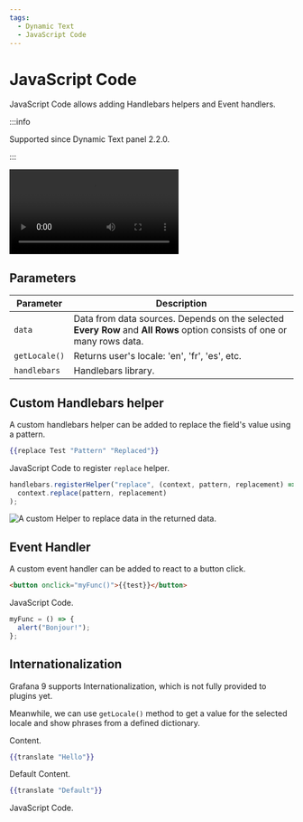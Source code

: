 ```yaml
---
tags:
  - Dynamic Text
  - JavaScript Code
---
```



# JavaScript Code

JavaScript Code allows adding Handlebars helpers and Event handlers.

:::info

Supported since Dynamic Text panel 2.2.0.

:::

<Video
  src="https://www.youtube.com/embed/lJqk5Gobec4"
  title="JavaScript code in the Dynamic text panel."
/>

## Parameters

| Parameter     | Description                                                                                                              |
| ------------- | ------------------------------------------------------------------------------------------------------------------------ |
| `data`        | Data from data sources. Depends on the selected **Every Row** and **All Rows** option consists of one or many rows data. |
| `getLocale()` | Returns user's locale: 'en', 'fr', 'es', etc.                                                                            |
| `handlebars`  | Handlebars library.                                                                                                      |

## Custom Handlebars helper

A custom handlebars helper can be added to replace the field's value using a pattern.

```handlebars
{{replace Test "Pattern" "Replaced"}}
```

JavaScript Code to register `replace` helper.

```js
handlebars.registerHelper("replace", (context, pattern, replacement) =>
  context.replace(pattern, replacement)
);
```

<Image
  title="A custom Helper to replace data in the returned data."
  src="/img/plugins/volkovlabs-dynamictext-panel/replace.png"
/>

## Event Handler

A custom event handler can be added to react to a button click.

```html
<button onclick="myFunc()">{{test}}</button>
```

JavaScript Code.

```js
myFunc = () => {
  alert("Bonjour!");
};
```

## Internationalization

Grafana 9 supports Internationalization, which is not fully provided to plugins yet.

Meanwhile, we can use `getLocale()` method to get a value for the selected locale and show phrases from a defined dictionary.

Content.

```handlebars
{{translate "Hello"}}
```

Default Content.

```handlebars
{{translate "Default"}}
```

JavaScript Code.

<Code
  url="https://github.com/VolkovLabs/volkovlabs.io/blob/main/docs/volkovlabs-dynamictext-panel/translate.js"
  language="js"
/>
